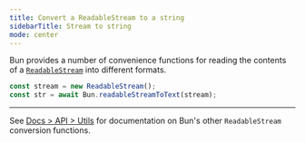 ```yaml
---
title: Convert a ReadableStream to a string
sidebarTitle: Stream to string
mode: center
---
```


Bun provides a number of convenience functions for reading the contents of a [`ReadableStream`](https://developer.mozilla.org/en-US/docs/Web/API/ReadableStream) into different formats.

```ts
const stream = new ReadableStream();
const str = await Bun.readableStreamToText(stream);
```

---

See [Docs > API > Utils](https://bun.com/docs/api/utils#bun-readablestreamto) for documentation on Bun's other `ReadableStream` conversion functions.
